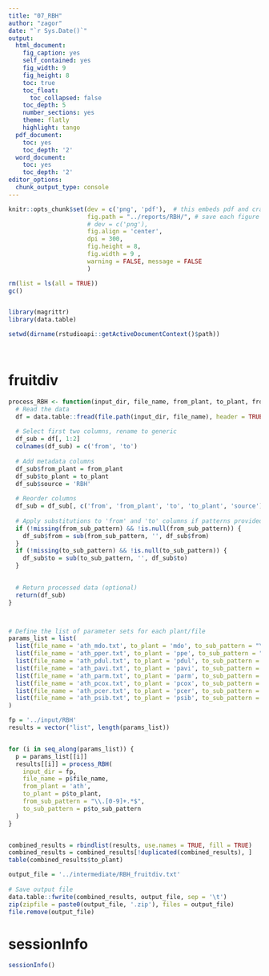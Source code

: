 ```yaml
---
title: "07_RBH"
author: "zagor"
date: "`r Sys.Date()`"
output:
  html_document:
    fig_caption: yes
    self_contained: yes
    fig_width: 9
    fig_height: 8
    toc: true
    toc_float:
      toc_collapsed: false
    toc_depth: 5
    number_sections: yes
    theme: flatly
    highlight: tango
  pdf_document:
    toc: yes
    toc_depth: '2'
  word_document:
    toc: yes
    toc_depth: '2'
editor_options:
  chunk_output_type: console
---
```



```r
knitr::opts_chunk$set(dev = c('png', 'pdf'),  # this embeds pdf and crates scrolable blocks if pdf is first
                      fig.path = "../reports/RBH/", # save each figure here
                      # dev = c('png'), 
                      fig.align = 'center', 
                      dpi = 300,
                      fig.height = 8, 
                      fig.width = 9 ,
                      warning = FALSE, message = FALSE
                      )
```



```r

rm(list = ls(all = TRUE))
gc()


library(magrittr)
library(data.table)

setwd(dirname(rstudioapi::getActiveDocumentContext()$path))




```




# fruitdiv

```r

process_RBH <- function(input_dir, file_name, from_plant, to_plant, from_sub_pattern, to_sub_pattern) {
  # Read the data
  df = data.table::fread(file.path(input_dir, file_name), header = TRUE)
  
  # Select first two columns, rename to generic
  df_sub = df[, 1:2]
  colnames(df_sub) = c('from', 'to')
  
  # Add metadata columns
  df_sub$from_plant = from_plant
  df_sub$to_plant = to_plant
  df_sub$source = 'RBH'
  
  # Reorder columns
  df_sub = df_sub[, c('from', 'from_plant', 'to', 'to_plant', 'source')]
  
  # Apply substitutions to 'from' and 'to' columns if patterns provided
  if (!missing(from_sub_pattern) && !is.null(from_sub_pattern)) {
    df_sub$from = sub(from_sub_pattern, '', df_sub$from)
  }
  if (!missing(to_sub_pattern) && !is.null(to_sub_pattern)) {
    df_sub$to = sub(to_sub_pattern, '', df_sub$to)
  }
  

  # Return processed data (optional)
  return(df_sub)
}



# Define the list of parameter sets for each plant/file
params_list = list(
  list(file_name = 'ath_mdo.txt', to_plant = 'mdo', to_sub_pattern = "\\.[^.]*$"), # everythin after the last dot
  list(file_name = 'ath_pper.txt', to_plant = 'ppe', to_sub_pattern = "\\.[^.]*$"), # everythin after the last dot
  list(file_name = 'ath_pdul.txt', to_plant = 'pdul', to_sub_pattern = "\\.[^.]*$"), # everythin after the last dot
  list(file_name = 'ath_pavi.txt', to_plant = 'pavi', to_sub_pattern = "-[^-]*$"), # T1, T2, T3 in .bed file have the same coord, eventhough otherwise stated in https://www.sciencedirect.com/science/article/pii/S0254629924003685
  list(file_name = 'ath_parm.txt', to_plant = 'parm', to_sub_pattern = "\\.[^.]+\\.[^.]+$"), # .t1.p1_1
  list(file_name = 'ath_pcox.txt', to_plant = 'pcox', to_sub_pattern = "\\.[^.]*$"), # everythin after the last dot
  list(file_name = 'ath_pcer.txt', to_plant = 'pcer', to_sub_pattern = NULL), # no substitution for 'to' in this case
  list(file_name = 'ath_psib.txt', to_plant = 'psib', to_sub_pattern = "\\.[^.]+\\.[^.]+$") # .01.P01
)

fp = '../input/RBH'
results = vector("list", length(params_list))


for (i in seq_along(params_list)) {
  p = params_list[[i]]
  results[[i]] = process_RBH(
    input_dir = fp,
    file_name = p$file_name,
    from_plant = 'ath',
    to_plant = p$to_plant,
    from_sub_pattern = "\\.[0-9]+.*$",
    to_sub_pattern = p$to_sub_pattern
  )
}


combined_results = rbindlist(results, use.names = TRUE, fill = TRUE)
combined_results = combined_results[!duplicated(combined_results), ]
table(combined_results$to_plant)

output_file = '../intermediate/RBH_fruitdiv.txt'
  
# Save output file
data.table::fwrite(combined_results, output_file, sep = '\t')
zip(zipfile = paste0(output_file, '.zip'), files = output_file)
file.remove(output_file)


```



# sessionInfo

```r

sessionInfo()

```


